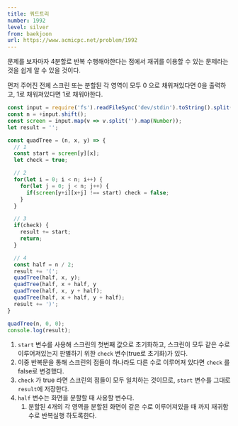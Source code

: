 ```yaml
---
title: 쿼드트리
number: 1992
level: silver
from: baekjoon
url: https://www.acmicpc.net/problem/1992
---
```


문제를 보자마자 4분할로 반복 수행해야한다는 점에서 재귀를 이용할 수 있는 문제라는 것을 쉽게 알 수 있을 것이다.

먼저 주어진 전체 스크린 또는 분할된 각 영역이 모두 0 으로 채워져있다면 0을 출력하고, 1로 채워져있다면 1로 채워야한다.

```js
const input = require('fs').readFileSync('dev/stdin').toString().split('\n');
const n = +input.shift();
const screen = input.map(v => v.split('').map(Number));
let result = '';

const quadTree = (n, x, y) => {
  // 1
  const start = screen[y][x];
  let check = true;

  // 2
  for(let i = 0; i < n; i++) {
    for(let j = 0; j < n; j++) {
      if(screen[y+i][x+j] !== start) check = false;
    }
  }

  // 3
  if(check) {
    result += start;
    return;
  }

  // 4
  const half = n / 2;
  result += '(';
  quadTree(half, x, y);
  quadTree(half, x + half, y
  quadTree(half, x, y + half);
  quadTree(half, x + half, y + half);
  result += ')';
}

quadTree(n, 0, 0);
console.log(result);
```

1. `start` 변수를 사용해 스크린의 첫번째 값으로 초기화하고, 스크린이 모두 같은 수로 이루어져있는지 판별하기 위한 `check` 변수(true로 초기화)가 있다.
2. 이중 반복문을 통해 스크린의 점들이 하나라도 다른 수로 이루어져 있다면 `check` 를 false로 변경했다.
3. `check` 가 true 라면 스크린의 점들이 모두 일치하는 것이므로, `start` 변수를 그대로 `result`에 저장한다.
4. `half` 변수는 화면을 분할할 때 사용할 변수다.
   1. 분할된 4개의 각 영역을 분할된 화면이 같은 수로 이루어져있을 때 까지 재귀함수로 반복실행 하도록한다.
